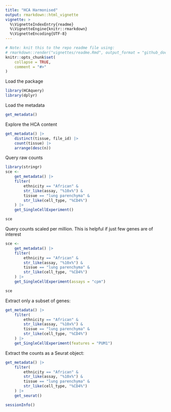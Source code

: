 ```yaml
---
title: "HCA Harmonised"
output: rmarkdown::html_vignette
vignette: >
  %\VignetteIndexEntry{readme}
  %\VignetteEngine{knitr::rmarkdown}
  %\VignetteEncoding{UTF-8}
---
```


```r
# Note: knit this to the repo readme file using:
# rmarkdown::render("vignettes/readme.Rmd", output_format = "github_document", output_dir = getwd())
knitr::opts_chunk$set(
    collapse = TRUE,
    comment = "#>"
)
```


Load the package

```r
library(HCAquery)
library(dplyr)
```

Load the metadata

```r
get_metadata()
```

Explore the HCA content

```r
get_metadata() |>
    distinct(tissue, file_id) |>
    count(tissue) |>
    arrange(desc(n))
```

Query raw counts

```r
library(stringr)
sce <-
    get_metadata() |>
    filter(
        ethnicity == "African" &
        str_like(assay, "%10x%") &
        tissue == "lung parenchyma" &
        str_like(cell_type, "%CD4%")
    ) |>
    get_SingleCellExperiment()

sce
```

Query counts scaled per million. This is helpful if just few genes are of interest

```r
sce <-
    get_metadata() |>
    filter(
        ethnicity == "African" &
        str_like(assay, "%10x%") &
        tissue == "lung parenchyma" &
        str_like(cell_type, "%CD4%")
    ) |>
    get_SingleCellExperiment(assays = "cpm")

sce
```

Extract only a subset of genes:

```r
get_metadata() |>
    filter(
        ethnicity == "African" &
        str_like(assay, "%10x%") &
        tissue == "lung parenchyma" &
        str_like(cell_type, "%CD4%")
    ) |>
    get_SingleCellExperiment(features = "PUM1")
```

Extract the counts as a Seurat object:

```r
get_metadata() |>
    filter(
        ethnicity == "African" &
        str_like(assay, "%10x%") &
        tissue == "lung parenchyma" &
        str_like(cell_type, "%CD4%")
    ) |>
    get_seurat()
```
```r
sessionInfo()
```

